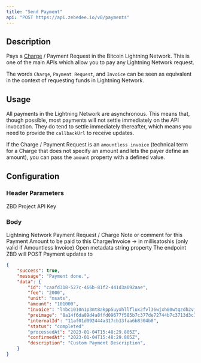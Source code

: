 ```yaml
---
title: "Send Payment"
api: "POST https://api.zebedee.io/v0/payments"
---
```


## Description

Pays a [Charge](/docs/glossary#charge) / Payment Request in the Bitcoin Lightning Network. This is one of the main APIs which allow you to pay any Lightning Network request.

<Tip>The words `Charge`, `Payment Request`, and `Invoice` can be seen as equivalent in the context of requesting funds in Lightning Network.</Tip>

## Usage

All payments in the Lightning Network are asynchronous. This means that, though possible, most payments will not settle immediately on the API invocation. They do tend to settle immediately thereafter, which means you need to provide the `callbackUrl` to receive updates.

If the Charge / Payment Request is an `amountless invoice` (technical term for a Charge that does not specify an amount and lets the payer define an amount), you can pass the `amount` property with a defined value.

## Configuration

### Header Parameters

<ParamField required default="application/json" header="Content-Type" type="application/json" />

<ParamField required header="apikey" type="string">
  ZBD Project API Key
</ParamField>

### Body

<ParamField required body="invoice" type="string">
  Lightning Network Payment Request / Charge
</ParamField>

<ParamField initialValue="‎" body="description" type="string">
  Note or comment for this Payment
</ParamField>

<ParamField initialValue="‎" body="amount" type="string">
  Amount to be paid to this Charge/Invoice -> in millisatoshis (only valid if Amountless Invoice)
</ParamField>

<ParamField initialValue="‎" body="internalId" type="string">
  Open metadata string property
</ParamField>

<ParamField initialValue="‎" body="callbackUrl" type="string">
  The endpoint ZBD will POST Payment updates to
</ParamField>

<CodeGroup />

<ResponseExample>

```json Response
{
    "success": true,
    "message": "Payment done.",
    "data": {
        "id": "caafd318-527c-466b-81f2-441d3a092aae",
        "fee": "2000",
        "unit": "msats",
        "amount": "101000",
        "invoice": "lnbc1010n1p3mt8akpp5uyxhllflux2fvl36wjxh80wtqzdh2vjmu8cdyzuap578az80v74qdqcd3hzucmpwd5zqurp09kk2mn5cqzpgxqzjhsp550s770zy4puj76wqnua0hmym883gr07dhuast5ygcm44grl6z7ns9qyyssqgf7sumdmxwzgkq2m0h9lcv530sqs0m4t4shlu98djrrckrtulcmr8rear70dyftdm67jvgncxgz4jmd6ksx87jvnj88e39un48ssk4gp8vs4u5",
        "preimage": "8a14f6da89d4a8ffd09677f585b7c377de72744b7c3713d3c115fa71ca4fc290",
        "internalId": "11af01d092444a317cb33faa6b8304b8",
        "status": "completed"
        "processedAt": "2023-01-04T15:48:29.805Z",
        "confirmedAt": "2023-01-04T15:48:29.805Z",
        "description": "Custom Payment Description",
    }
}
```

</ResponseExample>
